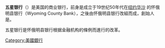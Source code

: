 {{多個問題|
{{Orphan|time=2017-11-25T12:51:27+00:00}}
{{unreferenced|time=2014-05-20T10:25:02+00:00}}
{{expand|time=2014-05-20T10:25:02+00:00}}
}}
'''五星银行'''（{{lang-en|'''Five Star Bank'''}}）是美国的商业银行，前身是成立于19世纪50年代在[[华沙_(纽约州)|纽约华沙]] 的怀俄明县银行（Wyoming County Bank），之後由怀俄明县银行改組而成，創始人是{{link-en|沃尔科特·J·汉弗莱|Wolcott J. Humphrey}}。

五星银行是怀俄明县银行根据金融机构的條例而進行的改革。

[[Category:美國銀行|Category:美國銀行]]